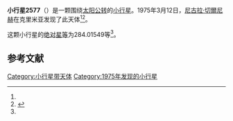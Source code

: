 {{Infobox planet
| bgcolour = #FFFFC0
| name = 2577 Litva
| symbol = 
| image = 
| caption = 
| discovery = yes
| discovery_ref = 
| discoverer = [[尼古拉·切爾尼赫|尼古拉·切爾尼赫]]
| discovery_site = [[克里米亚|克里米亚]] 
| discovered = 1975年3月12日
| designations = yes
| mp_name = 
| named_after = 
| alt_names = 1975 EE3/ 1934 VY / 1954 JD / 1976 SA2
| mp_category = [[越火小行星|越火小行星]]
| orbit_ref = <ref name="a">[http://ssd.jpl.nasa.gov/sbdb.cgi?sstr=2577 2577 Litva] {{Wayback|url=http://ssd.jpl.nasa.gov/sbdb.cgi?sstr=2577 |date=20201030234744 }}，小行星數據庫瀏覽器（JPL Small-Body Database Browser）－[[美国国家航空航天局|美国国家航空航天局]]喷气推进实验室</ref>
| epoch = 2456400.5 (2013年4月18日更新)
| aphelion = {{convert|2.1667401|AU|km|3|abbr=on|lk=out}}
| perihelion = {{convert|1.6418909|AU|km|3|abbr=on}}
| semimajor = {{convert|1.9043155|AU|km|3|abbr=on}}
| eccentricity = 0.1378052
| period = 959.8575571 [[日|日]]<br />2.63[[儒略年|儒略年]]
| avg_speed = 
| inclination = 22.90722
| asc_node = 182.61989
| mean_anomaly = 
| arg_peri = 284.01549
| satellites = 
| physical_characteristics = yes
| dimensions = 
| mass = 
| density = 
| surface_grav = 
| escape_velocity = 
| sidereal_day = 
| axial_tilt = 
| pole_ecliptic_lat = 
| pole_ecliptic_lon = 
| albedo = 
| temperatures= 
| temp_name1 = 
| mean_temp_1 = 
| max_temp_1 = 
| temp_name2 = 
| max_temp_2 = 
| spectral_type = 
| abs_magnitude = 284.01549
}}

'''小行星2577'''（{{lang-en|2577 Litva}}）是一颗围绕[[太阳|太阳]][[公转|公转]]的[[小行星|小行星]]。1975年3月12日，[[尼古拉·切爾尼赫|尼古拉·切爾尼赫]]在克里米亚发现了此天体<ref name="a" /><ref>{{cite news|title=小行星列表|url=http://cfa-www.harvard.edu/iau/lists/NumberedMPs.txt|accessdate=2013-07-08|newspaper=哈佛大学|archive-date=2008-05-17|archive-url=https://web.archive.org/web/20080517010638/http://cfa-www.harvard.edu/iau/lists/NumberedMPs.txt|dead-url=no}}</ref>。

这颗小行星的[[绝对星等|绝对星等]]为284.01549等<ref name="a" />。

==参考文献==
{{reflist}}
{{Minor Planet Number|[[小行星2576|小行星2576]]|[[小行星2578|小行星2578]]}}

{{小天体}}

[[Category:小行星带天体|Category:小行星带天体]]
[[Category:1975年发现的小行星|Category:1975年发现的小行星]]

{{asteroid-stub}}